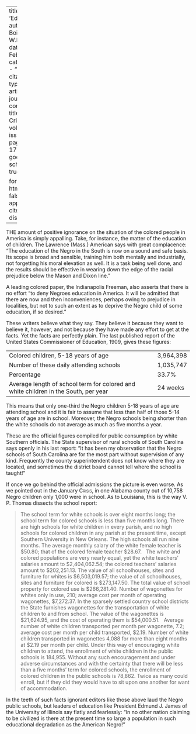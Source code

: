 
---
title: 'Education'
author: Du Bois, W.E.B.
date: Feb. 1911
categories: 
  - ""
citation: 
  type: article-journal
  container-title: The Crisis
  volume: 1
  issue: 4
  page: 16-17
google-scholar: true

format:
  html:
    toc: false
    appendix-cite-as: display
---



THE amount of positive ignorance on the situation of the colored people in America is simply appalling. Take, for instance, the matter of the education of children. The Lawrence (Mass.) American says with great complacence: "The education of the Negro in the South is now on a sound and safe basis. Its scope is broad and sensible, training him both mentally and industrially, not forgetting his moral elevation as well. It is a task being well done, and the results should be effective in wearing down the edge of the racial prejudice below the Mason and Dixon line."

A leading colored paper, the Indianapolis Freeman, also asserts that there is no effort "to deny Negroes education in America. It will be admitted that there are now and then inconveniences, perhaps owing to prejudice in localities, but not to such an extent as to deprive the Negro child of some education, if so desired."

These writers believe what they say. They believe it because they want to believe it, however, and not because they have made any effort to get at the facts. Yet the facts are perfectly plain. The last published report of the United States Commissioner of Education, 1909, gives these figures:

|                                                                                     |           |
|-------------------------------------------------------------------------------------|-----------|
| Colored children, 5-18 years of age                                                 | 3,964,398 |
| Number of these daily attending schools                                             | 1,035,747 |
| Percentage                                                                          | 33.7%     |
| Average length of school term for colored and white children in the South, per year | 24 weeks  |

This means that only one-third the Negro children 5-18 years of age are attending school and it is fair to assume that less than half of those 5-14
years of age are in school. Moreover, the Negro schools being shorter than the white schools do not average as much as five months a year.

These are the official figures compiled for public consumption by white Southern officials. The State supervisor of rural schools of South Carolina says openly in his last report: "It has been my observation that the Negro schools of South Carolina are for the most part without supervision of any kind. Frequently the county superintendent does not know where they are located, and sometimes the district board cannot tell where the school is taught!"

If once we go behind the official admissions the picture is even worse. As we pointed out in the January <span style="font-variant:small-caps;">Crisis</span>, in one Alabama county out of 10,758 Negro children only 1,000 were in school. As to Louisiana, this is the way V. P. Thomas dissects the school report:

> The school term for white schools is over eight months long; the school term for colored schools is less than five months long. There are high schools for white children in every parish, and no high schools for colored children in any parish at the present time, except Southern University in New Orleans. The high schools all run nine months. The average monthly salary of the white female teacher is $50.80; that of the colored female teacher $28.67.
> &nbsp;
> The white and colored populations are very nearly equal, yet the white teachers' salaries amount to $2,404,062.54; the colored teachers' salaries amount to $202,251.13. The value of all schoolhouses, sites and furniture for whites is $6,503,019.57; the value of all schoolhouses, sites and furniture for colored is $273,147.50. The total value of school property for colored use is $266,281.40. Number of wagonettes for whites only in use,
210; average cost per month of operating wagonettes, $7,272.37. In the sparsely settled country school districts the State furnishes wagonettes for the transportation of white children to and from school. The value of the wagonettes is $21,624.95, and the cost of operating them is $54,000.51.
> &nbsp;
> Average number of white children transported per month per wagonette, 7.2; average cost per month per child transported, $2.19. Number of white children transported in wagonettes 4,088 for more than eight months at $2.19 per month per child. Under this way of encouraging white children to attend, the enrollment of white children in the public schools is 184,955. Without any such encouragement and under adverse circumstances and with the certainty that there will be less than a five months' term for colored schools, the enrollment of colored children in the public schools is 78,862. Twice as many could enroll, but if they did they would have to sit upon one another for want of accommodation.

In the teeth of such facts ignorant editors like those above laud the Negro public schools, but leaders of education like President Edmund J. James of the University of Illinois say flatly and fearlessly: "In no other nation claiming to be civilized is there at the present time so large a population in such educational degradation as the American Negro!"

